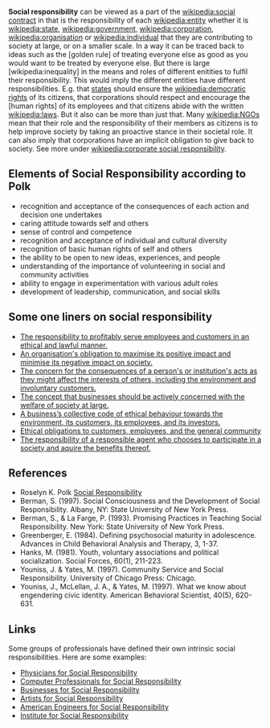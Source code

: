{{encyclopaedic}}
'''Social responsibility''' can be viewed as a part of the [[wikipedia:social contract]] in that is the responsibility of each [[wikipedia:entity]] whether it is [[wikipedia:state]], [[wikipedia:government]], [[wikipedia:corporation]], [[wikipedia:organisation]] or [[wikipedia:individual]] that they are contributing to society at large, or on a smaller scale. In a way it can be traced back to ideas such as the [golden rule] of treating everyone else as good as you would want to be treated by everyone else. But there is large [wikipedia:inequality] in the means and roles of different enitities to fulfil their responsibility. This would imply the different entities have different responsibilities. E.g. that [[state]]s should ensure the [[wikipedia:democratic rights]] of its citizens, that corporations should respect and encourage the [human rights] of its employees and that citizens abide with the written [[wikipedia:law]]s. But it also can be more than just that. Many [[wikipedia:NGO]]s mean that their role and the responsibility of their members as citizens is to help improve society by taking an proactive stance in their societal role. It can also imply that corporations have an implicit obligation to give back to society. See more under [[wikipedia:corporate social responsibility]].

== Elements of Social Responsibility according to Polk ==
* recognition and acceptance of the consequences of each action and decision one undertakes
* caring attitude towards self and others
* sense of control and competence
* recognition and acceptance of individual and cultural diversity
* recognition of basic human rights of self and others
* the ability to be open to new ideas, experiences, and people
* understanding of the importance of volunteering in social and community activities
* ability to engage in experimentation with various adult roles
* development of leadership, communication, and social skills

== Some one liners on social responsibility ==
* [http://www.ncn-ltd.co.uk/sellingtaster/misc/glossary.htm The responsibility to profitably serve employees and customers in an ethical and lawful manner.]
* [http://users.wbs.warwick.ac.uk/dibb_simkin/student/glossary/ch24.html An organisation's obligation to maximise its positive impact and minimise its negative impact on society.]
* [http://www.hillsboro-deering.org/users/hdhsweb/Business%20Dept/dict.htm The concern for the consequences of a person's or institution's acts as they might affect the interests of others, including the environment and involuntary customers.]
* [http://lms.thomsonelearning.com/hbcp/glossary/glossary.taf The concept that businesses should be actively concerned with the welfare of society at large.]
* [http://wps.prenhall.com/ca_ph_ebert_busess_3/0,6518,224378-,00.html A business’s collective code of ethical behaviour towards the environment, its customers, its employees, and its investors.]
* [http://www.swcollege.com/management/longenecker/definition.html Ethical obligations to customers, employees, and the general community]
* [http://encyclopedia.thefreedictionary.com/Social+responsibility The responsibility of a responsible agent who chooses to participate in a society and aquire the benefits thereof.]

== References ==

*Roselyn K. Polk  [http://ag.arizona.edu/fcs/cyfernet/nowg/sc_social.html Social Responsibility]
*Berman, S. (1997). Social Consciousness and the Development of Social Responsibility. Albany, NY: State University of New York Press.
*Berman, S., & La Farge, P. (1993). Promising Practices in Teaching Social Responsibility. New York: State University of New York Press.
*Greenberger, E. (1984). Defining psychosocial maturity in adolescence. Advances in Child Behavioral Analysis and Therapy, 3, 1-37.
*Hanks, M. (1981). Youth, voluntary associations and political socialization. Social Forces, 60(1), 211-223.
*Youniss, J. & Yates, M. (1997). Community Service and Social Responsibility. University of Chicago Press: Chicago.
*Youniss, J., McLellan, J. A., & Yates, M. (1997). What we know about engendering civic identity. American Behavioral Scientist, 40(5), 620-631. 

== Links ==
Some groups of professionals have defined their own intrinsic social responsibilities. Here are some examples:
*[http://www.cs.gsu.edu/~matcek/edu/physoc/psr1~1.htm Physicians for Social Responsibility ]
*[http://cpsr.org/home Computer Professionals for Social Responsibility ]
*[http://www.bsr.org/ Businesses for Social Responsibility ]
*[http://www.visionsound.com/asr.html Artists for Social Responsibility ]
*[http://cac.psu.edu/~duf/social/aesr.html American Engineers for Social Responsibility ]
*[http://www.sjsu.edu/depts/social_resp/social_resp.html Institute for Social Responsibility ]